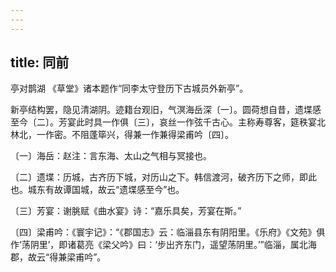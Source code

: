 ```yaml
---
---
---
```

title: 同前
---



亭对鹊湖 《草堂》诸本题作“同李太守登历下古城员外新亭”。


新亭结构罢，隐见清湖阴。迹籍台观旧，气溟海岳深〔一〕。圆荷想自昔，遗堞感至今〔二〕。芳宴此时具一作俱〔三〕，哀丝一作弦千古心。主称寿尊客，筵秩宴北林北，一作密。不阻蓬筚兴，得兼一作兼得梁甫吟〔四〕。

〔一〕海岳：赵注：言东海、太山之气相与冥接也。

〔二〕遗堞：历城，古齐历下城，对历山之下。韩信渡河，破齐历下之师，即此也。城东有故谭国城，故云“遗堞感至今”也。

〔三〕芳宴：谢朓赋《曲水宴》诗：“嘉乐具矣，芳宴在斯。”

〔四〕梁甫吟：《寰宇记》：“《郡国志》云：临淄县东有阴阳里。《乐府》《文苑》俱作‘荡阴里’，即诸葛亮《梁父吟》曰：‘步出齐东门，遥望荡阴里。’”临淄，属北海郡，故云“得兼梁甫吟”。